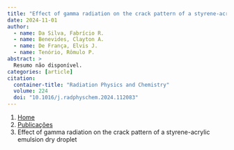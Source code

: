 ```yaml
---
title: "Effect of gamma radiation on the crack pattern of a styrene-acrylic emulsion dry droplet"
date: 2024-11-01
author:
  - name: Da Silva, Fabrício R.
  - name: Benevides, Clayton A.
  - name: De França, Elvis J.
  - name: Tenório, Rômulo P.
abstract: > 
  Resumo não disponível.
categories: [article]
citation: 
  container-title: "Radiation Physics and Chemistry"
  volume: 224
  doi: "10.1016/j.radphyschem.2024.112083"
---
```


```{=html}
<nav aria-label="breadcrumb">
  <ol class="breadcrumb">
    <li class="breadcrumb-item"><a href="../../index.html">Home</a></li>
    <li class="breadcrumb-item"><a href="../index.html">Publicações</a></li>
    <li class="breadcrumb-item active" aria-current="page">Effect of gamma radiation on the crack pattern of a styrene-acrylic emulsion dry droplet</li>
  </ol>
</nav>
```
